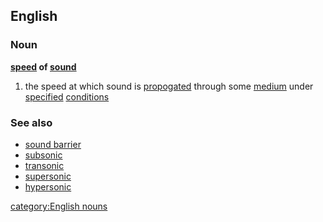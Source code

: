 ==English==
===Noun===
{{wikipedia}}
'''[[speed]] of [[sound]]'''
#{{physics}} the speed at which sound is [[propogate]]d through some [[medium]] under [[specified]] [[condition]]s
===See also===
*[[sound barrier]]
*[[subsonic]]
*[[transonic]]
*[[supersonic]]
*[[hypersonic]]
[[category:English nouns]]